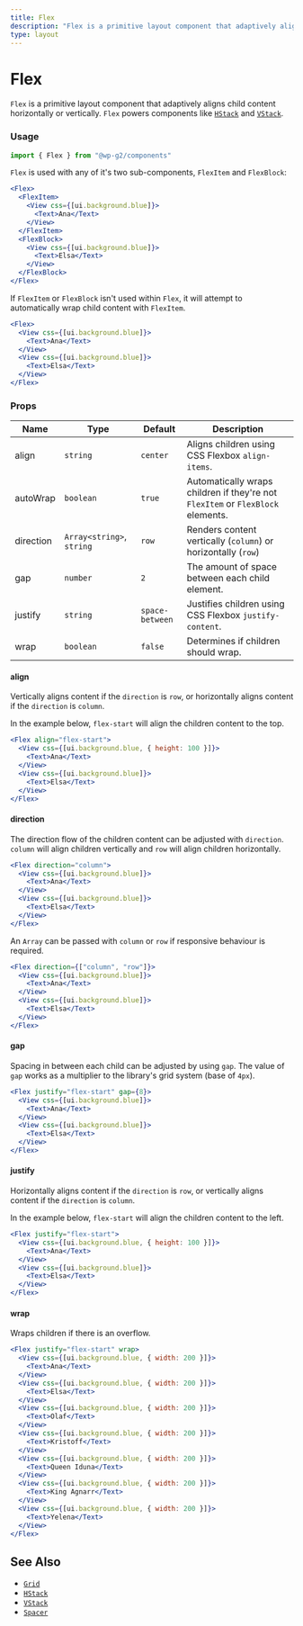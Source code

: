```yaml
---
title: Flex
description: "Flex is a primitive layout component that adaptively aligns child content horizontally or vertically. Flex powers components like HStack and VStack."
type: layout
---
```


# Flex

`Flex` is a primitive layout component that adaptively aligns child content horizontally or vertically. `Flex` powers components like [`HStack`](/components/hstack) and [`VStack`](/components/vstack).

### Usage

```jsx
import { Flex } from "@wp-g2/components"
```

`Flex` is used with any of it's two sub-components, `FlexItem` and `FlexBlock`:

```jsx live
<Flex>
  <FlexItem>
    <View css={[ui.background.blue]}>
      <Text>Ana</Text>
    </View>
  </FlexItem>
  <FlexBlock>
    <View css={[ui.background.blue]}>
      <Text>Elsa</Text>
    </View>
  </FlexBlock>
</Flex>
```

If `FlexItem` or `FlexBlock` isn't used within `Flex`, it will attempt to automatically wrap child content with `FlexItem`.

```jsx live
<Flex>
  <View css={[ui.background.blue]}>
    <Text>Ana</Text>
  </View>
  <View css={[ui.background.blue]}>
    <Text>Elsa</Text>
  </View>
</Flex>
```

### Props

| Name      | Type                      | Default         | Description                                                                     |
| --------- | ------------------------- | --------------- | ------------------------------------------------------------------------------- |
| align     | `string`                  | `center`        | Aligns children using CSS Flexbox `align-items`.                                |
| autoWrap  | `boolean`                 | `true`          | Automatically wraps children if they're not `FlexItem` or `FlexBlock` elements. |
| direction | `Array<string>`, `string` | `row`           | Renders content vertically (`column`) or horizontally (`row`)                   |
| gap       | `number`                  | `2`             | The amount of space between each child element.                                 |
| justify   | `string`                  | `space-between` | Justifies children using CSS Flexbox `justify-content`.                         |
| wrap      | `boolean`                 | `false`         | Determines if children should wrap.                                             |

#### align

Vertically aligns content if the `direction` is `row`, or horizontally aligns content if the `direction` is `column`.

In the example below, `flex-start` will align the children content to the top.

```jsx live
<Flex align="flex-start">
  <View css={[ui.background.blue, { height: 100 }]}>
    <Text>Ana</Text>
  </View>
  <View css={[ui.background.blue]}>
    <Text>Elsa</Text>
  </View>
</Flex>
```

#### direction

The direction flow of the children content can be adjusted with `direction`. `column` will align children vertically and `row` will align children horizontally.

```jsx live
<Flex direction="column">
  <View css={[ui.background.blue]}>
    <Text>Ana</Text>
  </View>
  <View css={[ui.background.blue]}>
    <Text>Elsa</Text>
  </View>
</Flex>
```

An `Array` can be passed with `column` or `row` if responsive behaviour is required.

```jsx live
<Flex direction={["column", "row"]}>
  <View css={[ui.background.blue]}>
    <Text>Ana</Text>
  </View>
  <View css={[ui.background.blue]}>
    <Text>Elsa</Text>
  </View>
</Flex>
```

#### gap

Spacing in between each child can be adjusted by using `gap`. The value of `gap` works as a multiplier to the library's grid system (base of `4px`).

```jsx live
<Flex justify="flex-start" gap={8}>
  <View css={[ui.background.blue]}>
    <Text>Ana</Text>
  </View>
  <View css={[ui.background.blue]}>
    <Text>Elsa</Text>
  </View>
</Flex>
```

#### justify

Horizontally aligns content if the `direction` is `row`, or vertically aligns content if the `direction` is `column`.

In the example below, `flex-start` will align the children content to the left.

```jsx live
<Flex justify="flex-start">
  <View css={[ui.background.blue, { height: 100 }]}>
    <Text>Ana</Text>
  </View>
  <View css={[ui.background.blue]}>
    <Text>Elsa</Text>
  </View>
</Flex>
```

#### wrap

Wraps children if there is an overflow.

```jsx live
<Flex justify="flex-start" wrap>
  <View css={[ui.background.blue, { width: 200 }]}>
    <Text>Ana</Text>
  </View>
  <View css={[ui.background.blue, { width: 200 }]}>
    <Text>Elsa</Text>
  </View>
  <View css={[ui.background.blue, { width: 200 }]}>
    <Text>Olaf</Text>
  </View>
  <View css={[ui.background.blue, { width: 200 }]}>
    <Text>Kristoff</Text>
  </View>
  <View css={[ui.background.blue, { width: 200 }]}>
    <Text>Queen Iduna</Text>
  </View>
  <View css={[ui.background.blue, { width: 200 }]}>
    <Text>King Agnarr</Text>
  </View>
  <View css={[ui.background.blue, { width: 200 }]}>
    <Text>Yelena</Text>
  </View>
</Flex>
```

## See Also

- [`Grid`](/components/grid)
- [`HStack`](/components/hstack)
- [`VStack`](/components/vstack)
- [`Spacer`](/components/spacer)
